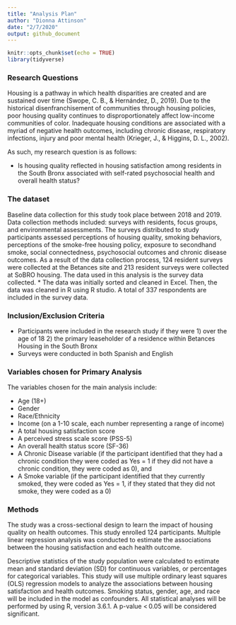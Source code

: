 ```yaml
---
title: "Analysis Plan"
author: "Dionna Attinson"
date: "2/7/2020"
output: github_document
---
```


```r
knitr::opts_chunk$set(echo = TRUE)
library(tidyverse)
```

### Research Questions 
Housing is a pathway in which health disparities are created and are sustained over time (Swope, C. B., & Hernández, D., 2019). Due to the historical disenfranchisement of communities through housing policies, poor housing quality continues to disproportionately affect low-income communities of color. Inadequate housing conditions are associated with a myriad of negative health outcomes, including chronic disease, respiratory infections, injury and poor mental health (Krieger, J., & Higgins, D. L., 2002). 

As such, my research question is as follows: 

* Is housing quality reflected in housing satisfaction among residents in the South Bronx associated with self-rated psychosocial health and overall health status?

### The dataset 
Baseline data collection for this study took place between 2018 and 2019. Data collection methods included: surveys with residents, focus groups, and environmental assessments. The surveys distributed to study participants assessed perceptions of housing quality, smoking behaviors, perceptions of the smoke-free housing policy, exposure to secondhand smoke, social connectedness, psychosocial outcomes and chronic disease outcomes. As a result of the data collection process, 124 resident surveys were collected at the Betances site and 213 resident surveys were collected at SoBRO housing. The data used in this analysis is the survey data collected.
* The data was initially sorted and cleaned in Excel. Then, the data was cleaned in R using R studio. A total of 337 respondents are included in the survey data.

### Inclusion/Exclusion Criteria 
* Participants were included in the research study if they were 1) over the age of 18 2) the primary leaseholder of a residence within Betances Housing in the South Bronx
* Surveys were conducted in both Spanish and English

### Variables chosen for Primary Analysis
The variables chosen for the main analysis include: 

* Age (18+)
* Gender
* Race/Ethnicity
* Income (on a 1-10 scale, each number representing a range of income)
* A total housing satisfaction score
* A perceived stress scale score (PSS-5)
* An overall health status score (SF-36)
* A Chronic Disease variable (if the participant identified that they had a chronic condition they were coded as Yes = 1 if they did not have a chronic condition, they were coded as  0), and 
* A Smoke variable (if the participant identified that they currently smoked, they were coded as Yes = 1, if they stated that they did not smoke, they were coded as a 0)

### Methods
The study was a cross-sectional design to learn the impact of housing quality on health outcomes. This study enrolled 124 participants. Multiple linear regression analysis was conducted to estimate the associations between the housing satisfaction and each health outcome.

Descriptive statistics of the study population were calculated to estimate mean and standard deviation (SD) for continuous variables, or percentages for categorical variables. This study will use multiple ordinary least squares (OLS) regression models to analyze the associations between housing satisfaction and health outcomes. Smoking status, gender, age, and race will be included in the model as confounders. All statistical analyses will be performed by using R, version 3.6.1. A p-value < 0.05 will be considered significant.

